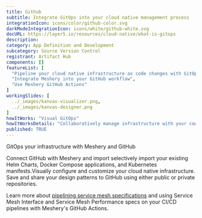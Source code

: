 ```yaml
---
title: Github
subtitle: Integrate GitOps into your cloud native management process
integrationIcon: icons/color/github-color.svg
darkModeIntegrationIcon: icons/white/github-white.svg
docURL: https://layer5.io/resources/cloud-native/what-is-gitops
description: 
category: App Definition and Development
subcategory: Source Version Control
registrant: Artifact Hub
components: []
featureList: [
  "Pipeline your cloud native infrastructure as code changes with GitOps",
  "Integrate Meshery into your GitHub workflow",
  "Use Meshery GitHub Actions"
]
workingSlides: [
  ../_images/kanvas-visualizer.png,
  ../_images/kanvas-designer.png
]
howItWorks: "Visual GitOps"
howItWorksDetails: "Collaboratively manage infrastructure with your coworkers synchronously sharing the same designs."
published: TRUE
---
```

<p>
GitOps your infrastructure with Meshery and GitHub
</p>
<p>
    Connect GitHub with Meshery and import selectively import your existing Helm Charts, Docker Compose applications, and Kubernetes manifests.Visually configure and customize your cloud native infrastructure.
    Save and share your design patterns to GitHub using either public or private repositories.
</p>
<p>
    Learn more about <a href="/blog/service-mesh-specifications/pipelining-service-mesh-specifications">pipelining service mesh specifications</a> and using Service Mesh Interface and Service Mesh Performance specs on your CI/CD pipelines with Meshery's GitHub Actions.
</p>
